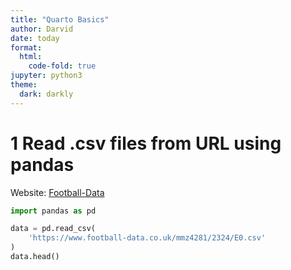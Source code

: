 ```yaml
---
title: "Quarto Basics"
author: Darvid
date: today
format:
  html:
    code-fold: true
jupyter: python3
theme:
  dark: darkly
---
```


# 1 Read .csv files from URL using pandas

Website: [Football-Data](https://www.football-data.co.uk/data.php)

```python
import pandas as pd

data = pd.read_csv(
    'https://www.football-data.co.uk/mmz4281/2324/E0.csv'
)
data.head()
```
